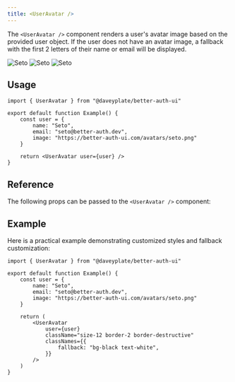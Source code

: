 ```yaml
---
title: <UserAvatar />
---
```


The `<UserAvatar />` component renders a user's avatar image based on the provided user object. If the user does not have an avatar image, a fallback with the first 2 letters of their name or email will be displayed.

<div className="flex gap-2 -mt-8 -mb-8">
<img alt="Seto" src="/avatars/seto.png" className="size-8 rounded-full" />
<img alt="Seto" src="/avatars/dark.png" className="size-8 rounded-full hidden dark:block" />
<img alt="Seto" src="/avatars/light.png" className="size-8 rounded-full dark:hidden" />
</div>

## Usage

```tsx
import { UserAvatar } from "@daveyplate/better-auth-ui"

export default function Example() {
    const user = {
        name: "Seto",
        email: "seto@better-auth.dev",
        image: "https://better-auth-ui.com/avatars/seto.png"
    }

    return <UserAvatar user={user} />
}
```

## Reference

The following props can be passed to the `<UserAvatar />` component:

<AutoTypeTable path="../src/components/user-avatar.tsx" name="UserAvatarProps" />

## Example

Here is a practical example demonstrating customized styles and fallback customization:

```tsx
import { UserAvatar } from "@daveyplate/better-auth-ui"

export default function Example() {
    const user = {
        name: "Seto",
        email: "seto@better-auth.dev",
        image: "https://better-auth-ui.com/avatars/seto.png"
    }

    return (
        <UserAvatar
            user={user}
            className="size-12 border-2 border-destructive"
            classNames={{
                fallback: "bg-black text-white",
            }}
        />
    )
}
```